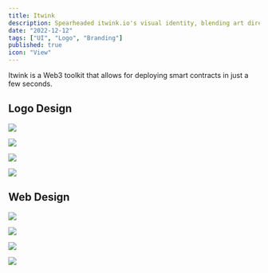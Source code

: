 ```yaml
---
title: Itwink
description: Spearheaded itwink.io's visual identity, blending art direction, branding, UI/UX, and logo design for the Web3 toolkit.
date: "2022-12-12"
tags: ["UI", "Logo", "Branding"]
published: true
icon: "View"
---
```


Itwink is a Web3 toolkit that allows for deploying smart contracts in just a few seconds.

## Logo Design

![](/itwink-logo-1.webp)

![](/itwink-logo-2.webp)

![](/itwink-logo-3.webp)

![](/itwink-logo-4.webp)

## Web Design

![](/itwink-ui.webp)

![](/itwink-ui-2.webp)

![](/itwink-figma.webp)

![](/itwink-figma.webp)
